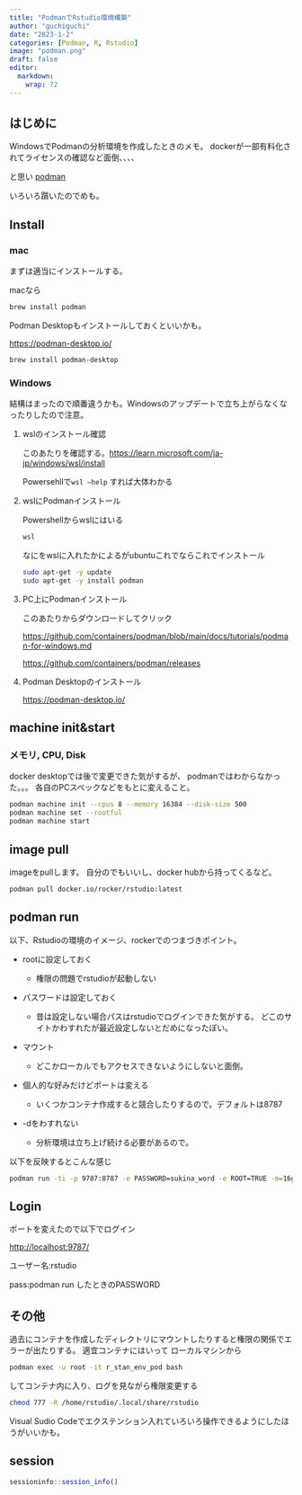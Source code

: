 ```yaml
---
title: "PodmanでRstudio環境構築"
author: "guchiguchi"
date: "2023-1-2"
categories: [Podman, R, Rstudio]
image: "podman.png"
draft: false
editor: 
  markdown: 
    wrap: 72
---
```


## はじめに

WindowsでPodmanの分析環境を作成したときのメモ。
dockerが一部有料化されてライセンスの確認など面倒、、、、

と思い [podman](https://podman.io/)

いろいろ躓いたのでめも。

## Install

### mac

まずは適当にインストールする。

macなら

``` bash
brew install podman
```

Podman Desktopもインストールしておくといいかも。

<https://podman-desktop.io/>

``` bash
brew install podman-desktop
```

### Windows

結構はまったので順番違うかも。Windowsのアップデートで立ち上がらなくなったりしたので注意。

1.  wslのインストール確認

    このあたりを確認する。<https://learn.microsoft.com/ja-jp/windows/wsl/install>

    Powersehllで`wsl –help` すれば大体わかる

2.  wslにPodmanインストール

    Powershellからwslにはいる

    ``` powershell
    wsl
    ```

    なにをwslに入れたかによるがubuntuこれでならこれでインストール

    ``` bash
    sudo apt-get -y update
    sudo apt-get -y install podman
    ```

3.  PC上にPodmanインストール

    このあたりからダウンロードしてクリック

    <https://github.com/containers/podman/blob/main/docs/tutorials/podman-for-windows.md>

    <https://github.com/containers/podman/releases>

4.  Podman Desktopのインストール

    <https://podman-desktop.io/>

## machine init&start

### メモリ, CPU, Disk

docker desktopでは後で変更できた気がするが、
podmanではわからなかった。。。 各自のPCスペックなどをもとに変えること。

``` bash
podman machine init --cpus 8 --memory 16384 --disk-size 500
podman machine set --rootful
podman machine start
```

## image pull

imageをpullします。 自分のでもいいし、docker hubから持ってくるなど。

``` bash
podman pull docker.io/rocker/rstudio:latest
```

## podman run

以下、Rstudioの環境のイメージ、rockerでのつまづきポイント。

-   rootに設定しておく

    -   権限の問題でrstudioが起動しない

-   パスワードは設定しておく

    -   昔は設定しない場合パスはrstudioでログインできた気がする。
        どこのサイトかわすれたが最近設定しないとだめになったぽい。

-   マウント

    -   どこかローカルでもアクセスできないようにしないと面倒。

-   個人的な好みだけどポートは変える

    -   いくつかコンテナ作成すると競合したりするので。デフォルトは8787

-   -dをわすれない

    -   分析環境は立ち上げ続ける必要があるので。

以下を反映するとこんな感じ

``` bash
podman run -ti -p 9787:8787 -e PASSWORD=sukina_word -e ROOT=TRUE -m=16g -v C:/Users/Documents/xxxx:/home/rstudio -d --name r_stan_env_pod rocker/rstudio:latest
```

## Login

ポートを変えたので以下でログイン

<http://localhost:9787/>

ユーザー名:rstudio

pass:podman run したときのPASSWORD

## その他

過去にコンテナを作成したディレクトリにマウントしたりすると権限の関係でエラーが出たりする。
適宜コンテナにはいって ローカルマシンから

``` bash
podman exec -u root -it r_stan_env_pod bash
```

してコンテナ内に入り、ログを見ながら権限変更する

``` bash
chmod 777 -R /home/rstudio/.local/share/rstudio
```

Visual Sudio
Codeでエクステンション入れていろいろ操作できるようにしたほうがいいかも。

## session

```r
sessioninfo::session_info()
```
